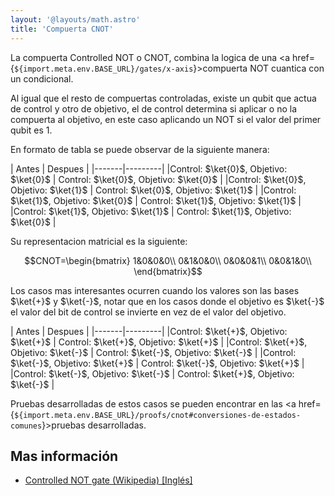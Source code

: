 ```yaml
---
layout: '@layouts/math.astro'
title: 'Compuerta CNOT'
---
```


La compuerta Controlled NOT o CNOT, combina la logica de una <a href={`${import.meta.env.BASE_URL}/gates/x-axis`}>compuerta NOT cuantica</a>  con un condicional.

Al igual que el resto de compuertas controladas, existe un qubit que actua de control y otro de objetivo, el de control determina si aplicar o no la compuerta al objetivo, en este caso aplicando un NOT si el valor del primer qubit es 1.

En formato de tabla se puede observar de la siguiente manera:
<div style="display:flex;justify-content:center">
| Antes | Despues |
|-------|---------|
|Control: $\ket{0}$, Objetivo: $\ket{0}$ | Control: $\ket{0}$, Objetivo: $\ket{0}$ |
|Control: $\ket{0}$, Objetivo: $\ket{1}$ | Control: $\ket{0}$, Objetivo: $\ket{1}$ |
|Control: $\ket{1}$, Objetivo: $\ket{0}$ | Control: $\ket{1}$, Objetivo: $\ket{1}$ |
|Control: $\ket{1}$, Objetivo: $\ket{1}$ | Control: $\ket{1}$, Objetivo: $\ket{0}$ |
</div>

Su representacion matricial es la siguiente:
```math
CNOT=\begin{bmatrix}
1&0&0&0\\
0&1&0&0\\
0&0&0&1\\
0&0&1&0\\
\end{bmatrix}
```

Los casos mas interesantes ocurren cuando los valores son las bases $\ket{+}$ y $\ket{-}$, notar que en los casos donde el objetivo es $\ket{-}$ el valor del bit de control se invierte en vez de el valor del objetivo.
<div style="display:flex;justify-content:center">
| Antes | Despues |
|-------|---------|
|Control: $\ket{+}$, Objetivo: $\ket{+}$ | Control: $\ket{+}$, Objetivo: $\ket{+}$ |
|Control: $\ket{+}$, Objetivo: $\ket{-}$ | Control: $\ket{-}$, Objetivo: $\ket{-}$ |
|Control: $\ket{-}$, Objetivo: $\ket{+}$ | Control: $\ket{-}$, Objetivo: $\ket{+}$ |
|Control: $\ket{-}$, Objetivo: $\ket{-}$ | Control: $\ket{+}$, Objetivo: $\ket{-}$ |
</div>

Pruebas desarrolladas de estos casos se pueden encontrar en las <a href={`${import.meta.env.BASE_URL}/proofs/cnot#conversiones-de-estados-comunes`}>pruebas desarrolladas</a>.

## Mas información

- <a target="_blank" href="https://en.wikipedia.org/wiki/Controlled_NOT_gate">Controlled NOT gate (Wikipedia) [Inglés]</a>
